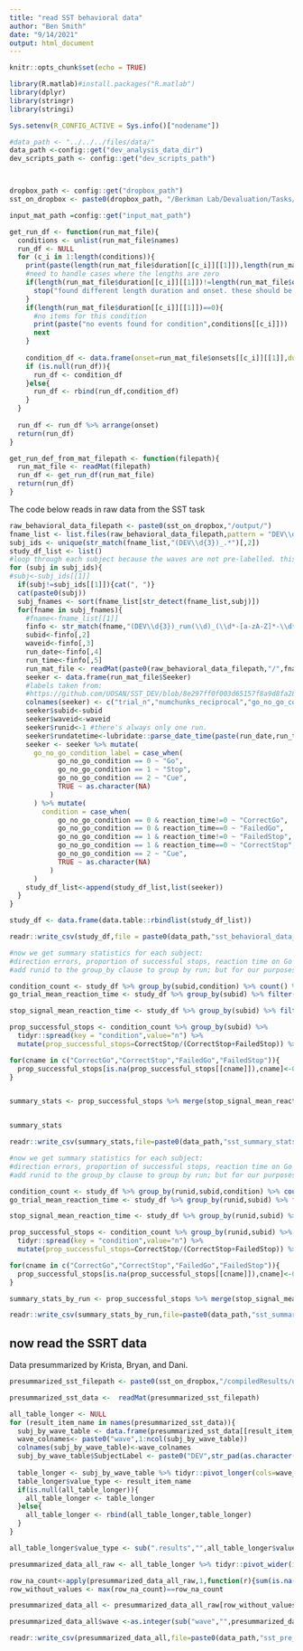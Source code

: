 ```yaml
---
title: "read SST behavioral data"
author: "Ben Smith"
date: "9/14/2021"
output: html_document
---
```


```r
knitr::opts_chunk$set(echo = TRUE)
```



```r
library(R.matlab)#install.packages("R.matlab")
library(dplyr)
library(stringr)
library(stringi)

Sys.setenv(R_CONFIG_ACTIVE = Sys.info()["nodename"])

#data_path <- "../../../files/data/"
data_path <-config::get("dev_analysis_data_dir")
dev_scripts_path <- config::get("dev_scripts_path")



dropbox_path <- config::get("dropbox_path")
sst_on_dropbox <- paste0(dropbox_path, "/Berkman Lab/Devaluation/Tasks/SST_DEV")

input_mat_path =config::get("input_mat_path")

```   




```r
get_run_df <- function(run_mat_file){
  conditions <- unlist(run_mat_file$names)
  run_df <- NULL
  for (c_i in 1:length(conditions)){
    print(paste(length(run_mat_file$duration[[c_i]][[1]]),length(run_mat_file$onsets[[c_i]][[1]])))
    #need to handle cases where the lengths are zero
    if(length(run_mat_file$duration[[c_i]][[1]])!=length(run_mat_file$onsets[[c_i]][[1]])){
      stop("found different length duration and onset. these should be the same.")
    }
    if(length(run_mat_file$duration[[c_i]][[1]])==0){
      #no items for this condition  
      print(paste("no events found for condition",conditions[[c_i]]))
      next
    }
    
    condition_df <- data.frame(onset=run_mat_file$onsets[[c_i]][[1]],duration=run_mat_file$duration[[c_i]][[1]],condition=conditions[[c_i]])
    if (is.null(run_df)){
      run_df <- condition_df
    }else{
      run_df <- rbind(run_df,condition_df)
    }
  }
  
  run_df <- run_df %>% arrange(onset)
  return(run_df)
}
```


```r
get_run_def_from_mat_filepath <- function(filepath){
  run_mat_file <- readMat(filepath)
  run_df <- get_run_df(run_mat_file)
  return(run_df)
}
```

The code below reads in raw data from the SST task
```r
raw_behavioral_data_filepath <- paste0(sst_on_dropbox,"/output/")
fname_list <- list.files(raw_behavioral_data_filepath,pattern = "DEV\\d*\\_run\\d\\_.*\\.mat")
subj_ids <- unique(str_match(fname_list,"(DEV\\d{3})_.*")[,2])
study_df_list <- list()
#loop through each subject because the waves are not pre-labelled. this way we can control the number of runs per subject.
for (subj in subj_ids){
#subj<-subj_ids[[1]]
  if(subj!=subj_ids[[1]]){cat(", ")}
  cat(paste0(subj))
  subj_fnames <- sort(fname_list[str_detect(fname_list,subj)])
  for(fname in subj_fnames){
    #fname<-fname_list[[1]]
    finfo <- str_match(fname,"(DEV\\d{3})_run(\\d)_(\\d*-[a-zA-Z]*-\\d*)\\_(\\d*-\\d*.*)\\.mat")
    subid<-finfo[,2]
    waveid<-finfo[,3]
    run_date<-finfo[,4]
    run_time<-finfo[,5]
    run_mat_file <- readMat(paste0(raw_behavioral_data_filepath,"/",fname))
    seeker <- data.frame(run_mat_file$Seeker)
    #labels taken from:
    #https://github.com/UOSAN/SST_DEV/blob/8e297ff0f003d65157f8a9d8fa28a655f94d75e5/code/experiment/runSST.m#L233
    colnames(seeker) <- c("trial_n","numchunks_reciprocal","go_no_go_condition","arrow_presented","ladder_number","LadderX_SSD_ms","subject_response","ladder_movement","reaction_time","SSD_technical","SSD_observed","onset","arrow_appearance_t","SSD_recorded","trial_duration","time_course","health_condition")
    seeker$subid<-subid
    seeker$waveid<-waveid
    seeker$runid<-1 #there's always only one run.
    seeker$rundatetime<-lubridate::parse_date_time(paste(run_date,run_time),c("%d-%m-%y %H-%M"),tz="US/Pacific")
    seeker <- seeker %>% mutate(
      go_no_go_condition_label = case_when(
            go_no_go_condition == 0 ~ "Go",
            go_no_go_condition == 1 ~ "Stop",
            go_no_go_condition == 2 ~ "Cue",
            TRUE ~ as.character(NA)
          )
      ) %>% mutate(
        condition = case_when(
            go_no_go_condition == 0 & reaction_time!=0 ~ "CorrectGo",
            go_no_go_condition == 0 & reaction_time==0 ~ "FailedGo",
            go_no_go_condition == 1 & reaction_time!=0 ~ "FailedStop",
            go_no_go_condition == 1 & reaction_time==0 ~ "CorrectStop",
            go_no_go_condition == 2 ~ "Cue",
            TRUE ~ as.character(NA)
          )
      )
    study_df_list<-append(study_df_list,list(seeker))
  }
}

study_df <- data.frame(data.table::rbindlist(study_df_list))

```


```r
readr::write_csv(study_df,file = paste0(data_path,"sst_behavioral_data_all.csv"))

```


```r

#now we get summary statistics for each subject:
#direction errors, proportion of successful stops, reaction time on Go trials, and stop signal reaction time (SSRT).
#add runid to the group_by clause to group by run; but for our purposes we are happy to count across run!

condition_count <- study_df %>% group_by(subid,condition) %>% count() %>% ungroup()
go_trial_mean_reaction_time <- study_df %>% group_by(subid) %>% filter(condition=="CorrectGo" | condition=="FailedGo") %>% summarise(go_trial_reaction_time = mean(reaction_time)) %>% ungroup()

stop_signal_mean_reaction_time <- study_df %>% group_by(subid) %>% filter(condition=="CorrectStop") %>% summarise(raw_stop_signal_duration = mean(reaction_time)) %>% ungroup()

prop_successful_stops <- condition_count %>% group_by(subid) %>% 
  tidyr::spread(key = "condition",value="n") %>%
  mutate(prop_successful_stops=CorrectStop/(CorrectStop+FailedStop)) %>% ungroup()

for(cname in c("CorrectGo","CorrectStop","FailedGo","FailedStop")){
  prop_successful_stops[is.na(prop_successful_stops[[cname]]),cname]<-0
}


summary_stats <- prop_successful_stops %>% merge(stop_signal_mean_reaction_time) %>% merge(go_trial_mean_reaction_time)



```

```r
summary_stats
```

```r

readr::write_csv(summary_stats,file=paste0(data_path,"sst_summary_stats.csv"))

```

```r
#now we get summary statistics for each subject:
#direction errors, proportion of successful stops, reaction time on Go trials, and stop signal reaction time (SSRT).
#add runid to the group_by clause to group by run; but for our purposes we are happy to count across run!

condition_count <- study_df %>% group_by(runid,subid,condition) %>% count() %>% ungroup()
go_trial_mean_reaction_time <- study_df %>% group_by(runid,subid) %>% filter(condition=="CorrectGo" | condition=="FailedGo") %>% summarise(go_trial_reaction_time = mean(reaction_time)) %>% ungroup()

stop_signal_mean_reaction_time <- study_df %>% group_by(runid,subid) %>% filter(condition=="CorrectStop") %>% summarise(reaction_time = mean(reaction_time)) %>% ungroup()

prop_successful_stops <- condition_count %>% group_by(runid,subid) %>% 
  tidyr::spread(key = "condition",value="n") %>%
  mutate(prop_successful_stops=CorrectStop/(CorrectStop+FailedStop)) %>% ungroup()

for(cname in c("CorrectGo","CorrectStop","FailedGo","FailedStop")){
  prop_successful_stops[is.na(prop_successful_stops[[cname]]),cname]<-0
}

summary_stats_by_run <- prop_successful_stops %>% merge(stop_signal_mean_reaction_time) %>% merge(go_trial_mean_reaction_time)


```


```r

readr::write_csv(summary_stats_by_run,file=paste0(data_path,"sst_summary_stats_by_run.csv"))

```


## now read the SSRT data

Data presummarized by Krista, Bryan, and Dani.

```r


presummarized_sst_filepath <- paste0(sst_on_dropbox,"/compiledResults/upToDEV228/varMats/resultVars16.mat")

presummarized_sst_data <-  readMat(presummarized_sst_filepath)
```





```r

all_table_longer <- NULL
for (result_item_name in names(presummarized_sst_data)){
  subj_by_wave_table <- data.frame(presummarized_sst_data[[result_item_name]])
  wave_colnames<- paste0("wave",1:ncol(subj_by_wave_table))
  colnames(subj_by_wave_table)<-wave_colnames
  subj_by_wave_table$SubjectLabel <- paste0("DEV",str_pad(as.character(1:nrow(subj_by_wave_table)),3,pad="0"))
  
  table_longer <- subj_by_wave_table %>% tidyr::pivot_longer(cols=wave_colnames,names_to="wave")
  table_longer$value_type <- result_item_name
  if(is.null(all_table_longer)){
    all_table_longer <- table_longer
  }else{
    all_table_longer <- rbind(all_table_longer,table_longer)
  }
}

all_table_longer$value_type <- sub(".results","",all_table_longer$value_type)

presummarized_data_all_raw <- all_table_longer %>% tidyr::pivot_wider(id_cols=c("SubjectLabel","wave"),values_from="value",names_from="value_type")

row_na_count<-apply(presummarized_data_all_raw,1,function(r){sum(is.na(r))})
row_without_values <- max(row_na_count)==row_na_count

presummarized_data_all <- presummarized_data_all_raw[row_without_values==FALSE,]

presummarized_data_all$wave <-as.integer(sub("wave","",presummarized_data_all$wave))
```



```r

readr::write_csv(presummarized_data_all,file=paste0(data_path,"sst_pre_analyzed_stats.csv"))

```





